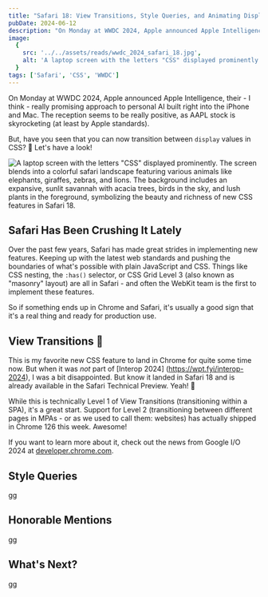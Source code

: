 ```yaml
---
title: "Safari 18: View Transitions, Style Queries, and Animating Display"
pubDate: 2024-06-12
description: "On Monday at WWDC 2024, Apple announced Apple Intelligence, their - I think - really promising approach to personal AI. The reception seems to be really positive, as AAPL stock is skyrocketing. But, have you seen that you can now transition between `display` values in CSS?"
image:
  {
    src: '../../assets/reads/wwdc_2024_safari_18.jpg',
    alt: 'A laptop screen with the letters "CSS" displayed prominently. The screen blends into a colorful safari landscape featuring various animals like elephants, giraffes, zebras, and lions. The background includes an expansive, sunlit savannah with acacia trees, birds in the sky, and lush plants in the foreground, symbolizing the beauty and richness of new CSS features in Safari 18.',
  }
tags: ['Safari', 'CSS', 'WWDC']
---
```



On Monday at WWDC 2024, Apple announced Apple Intelligence, their - I think - really promising approach to personal AI built right into the iPhone and Mac. The reception seems to be really positive, as AAPL stock is skyrocketing (at least by Apple standards).

But, have you seen that you can now transition between `display` values in CSS? 🤯 Let's have a look!

<Image
  src={coverImage}
  alt='A laptop screen with the letters "CSS" displayed prominently. The screen blends into a colorful safari landscape featuring various animals like elephants, giraffes, zebras, and lions. The background includes an expansive, sunlit savannah with acacia trees, birds in the sky, and lush plants in the foreground, symbolizing the beauty and richness of new CSS features in Safari 18.'
  caption="Exploring the vibrant new CSS features in Safari 18"
  lazy={false}
/>

## Safari Has Been Crushing It Lately

Over the past few years, Safari has made great strides in implementing new features. Keeping up with the latest web standards and pushing the boundaries of what's possible with plain JavaScript and CSS. Things like CSS nesting, the `:has()` selector, or CSS Grid Level 3 (also known as "masonry" layout) are all in Safari - and often the WebKit team is the first to implement these features.

So if something ends up in Chrome and Safari, it's usually a good sign that it's a real thing and ready for production use.

## View Transitions 🎉

This is my favorite new CSS feature to land in Chrome for quite some time now. But when it was *not* part of [Interop 2024] (https://wpt.fyi/interop-2024), I was a bit disappointed. But know it landed in Safari 18 and is already available in the Safari Technical Preview. Yeah! 🎉

While this is technically Level 1 of View Transitions (transitioning within a SPA), it's a great start. Support for Level 2 (transitioning between different pages in MPAs - or as we used to call them: websites) has actually shipped in Chrome 126 this week. Awesome!

If you want to learn more about it, check out the news from Google I/O 2024 at [developer.chrome.com](https://developer.chrome.com/blog/view-transitions-update-io24).

## Style Queries

gg

## Honorable Mentions

gg

## What's Next?

gg